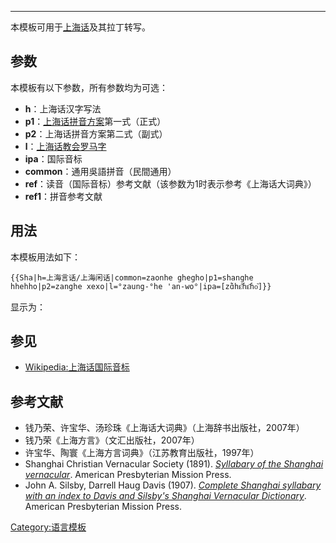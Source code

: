 <noinclude>{{Template_doc_page_viewed_directly}}</noinclude>
----
本模板可用于[[上海话]]及其拉丁转写。

==  参数 ==
本模板有以下参数，所有参数均为可选：
*'''h'''：上海话汉字写法
*'''p1'''：[[上海话拉丁化方案|上海话拼音方案]]第一式（正式）
*'''p2'''：上海话拼音方案第二式（副式）
*'''l'''：[[上海话教会罗马字]]
*'''ipa'''：国际音标
*'''common'''：通用吳語拼音（民間通用）
*'''ref'''：读音（国际音标）参考文献（该参数为1时表示参考《上海话大词典》）
*'''ref1'''：拼音参考文献

== 用法 ==
本模板用法如下：
<pre>
{{Sha|h=上海言话/上海闲话|common=zaonhe ghegho|p1=shanghe hhehho|p2=zanghe xexo|l=°zaung-°he 'an-wo°|ipa=[zɑ̃̀hᴇ̋ɦᴇ̄ɦo᷆]}}
</pre>

显示为：

{{Sha|h=上海言话/上海闲话|common=zaonhe ghegho|p1=shanghe hhehho|p2=zanghe xexo|l=°zaung-°he 'an-wo°|ipa=[zɑ̃̀hᴇ̋ɦᴇ̄ɦo᷆]}}

== 参见 ==
* [[Wikipedia:上海话国际音标]]

== 参考文献 ==
* 钱乃荣、许宝华、汤珍珠《上海话大词典》（上海辞书出版社，2007年）
* 钱乃荣《上海方言》（文汇出版社，2007年）
* 许宝华、陶寰《上海方言词典》（江苏教育出版社，1997年）
* Shanghai Christian Vernacular Society (1891). [http://books.google.com/books?id=5QxCAAAAIAAJ&printsec=frontcover#v=onepage&q&f=false ''Syllabary of the Shanghai vernacular'']. American Presbyterian Mission Press.
* John A. Silsby, Darrell Haug Davis (1907). [http://books.google.com/books?id=zIQGAQAAIAAJ&printsec=frontcover#v=onepage&q&f=false ''Complete Shanghai syllabary with an index to Davis and Silsby's Shanghai Vernacular Dictionary'']. American Presbyterian Mission Press.
<includeonly>
[[Category:语言模板]]
</includeonly>